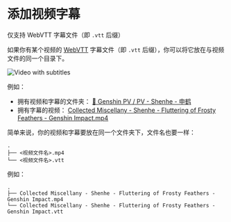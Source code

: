
# 添加视频字幕

<Callout emoji="‼️" type="warning">仅支持 WebVTT 字幕文件（即 `.vtt` 后缀）</Callout>

如果你有某个视频的 [WebVTT](https://www.w3.org/TR/webvtt1/) 字幕文件（即 `.vtt` 后缀），你可以将它放在与视频文件的同一个目录下。

![Video with subtitles](../_images/features/video-subtitles.png)

例如：

- 拥有视频和字幕的文件夹： [🍡 Genshin PV / PV - Shenhe - 申鹤](https://drive.spencerwoo.com/%F0%9F%8D%A1%20Genshin%20PV/PV%20-%20Shenhe%20-%20%E7%94%B3%E9%B9%A4)
- 拥有字幕的视频： [Collected Miscellany - Shenhe - Fluttering of Frosty Feathers - Genshin Impact.mp4](https://drive.spencerwoo.com/%F0%9F%8D%A1%20Genshin%20PV/PV%20-%20Shenhe%20-%20%E7%94%B3%E9%B9%A4/Collected%20Miscellany%20-%20Shenhe%20-%20Fluttering%20of%20Frosty%20Feathers%20-%20Genshin%20Impact.mp4)

简单来说，你的视频和字幕要放在同一个文件夹下，文件名也要一样：

```
.
├── <视频文件名>.mp4
└── <视频文件名>.vtt
```

例如：

```
.
├── Collected Miscellany - Shenhe - Fluttering of Frosty Feathers - Genshin Impact.mp4
└── Collected Miscellany - Shenhe - Fluttering of Frosty Feathers - Genshin Impact.vtt
```
